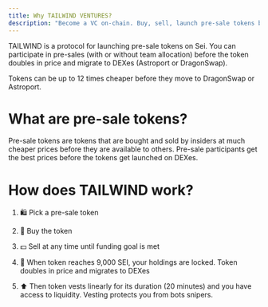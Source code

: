 ```yaml
---
title: Why TAILWIND VENTURES?
description: "Become a VC on-chain. Buy, sell, launch pre-sale tokens before they hit DEXes." 
---
```


TAILWIND is a protocol for launching pre-sale tokens on Sei. 
You can participate in pre-sales (with or without team allocation) 
before the token doubles in price and migrate to DEXes (Astroport or DragonSwap).

<Tip>
Tokens can be up to 12 times cheaper before they move to DragonSwap or Astroport.
</Tip>

# What are pre-sale tokens?

Pre-sale tokens are tokens that are bought and sold by insiders at much cheaper prices
before they are available to others. Pre-sale participants get the best prices before 
the tokens get launched on DEXes.

# How does TAILWIND work?  


1. 🛍️ Pick a pre-sale token

2. 🛒 Buy the token

3. 💵 Sell at any time until funding goal is met

4. 🚀 When token reaches 9,000 SEI, your holdings are locked. Token doubles in price and migrates to DEXes

5. ⬆️ Then token vests linearly for its duration (20 minutes) and you have access to liquidity. Vesting protects you from bots snipers.
